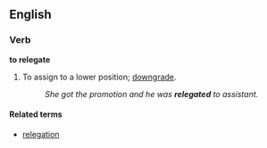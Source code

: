 ==English==
===Verb===
'''to relegate'''

# To assign to a lower position; [[downgrade]].
#:''She got the promotion and he was '''relegated''' to assistant.''

====Related terms====
*[[relegation]]